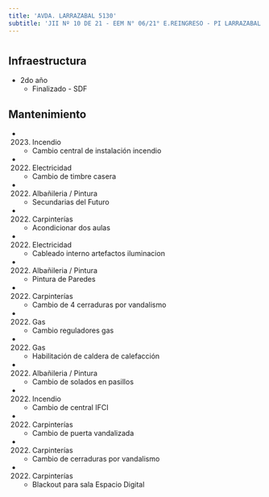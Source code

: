 ```yaml
---
title: 'AVDA. LARRAZABAL 5130'
subtitle: 'JII Nº 10 DE 21 - EEM N° 06/21° E.REINGRESO - PI LARRAZABAL - EPC N° 02 MAESTRO EDUARDO LUIS VICENTE - CAIYJ CLUB DE JOVENES LUGANO I y II - CAIYJ CLUB LOLA MORA - ESC. DE COM. N° 35 LEOPOLDO MARECHAL'
---
```


#
## Infraestructura

* 2do año 
    + Finalizado - SDF 


## Mantenimiento

*  (2023) Incendio 
    + Cambio central de instalación incendio

*  (2022) Electricidad 
    + Cambio de timbre casera

*  (2022) Albañileria / Pintura 
    + Secundarias del Futuro

*  (2022) Carpinterías 
    + Acondicionar dos aulas

*  (2022) Electricidad 
    + Cableado interno artefactos iluminacion

*  (2022) Albañileria / Pintura 
    + Pintura de Paredes

*  (2022) Carpinterías 
    + Cambio de 4 cerraduras por vandalismo

*  (2022) Gas 
    + Cambio  reguladores gas

*  (2022) Gas 
    + Habilitación de caldera de calefacción

*  (2022) Albañileria / Pintura 
    + Cambio de solados en pasillos

*  (2022) Incendio 
    + Cambio de central IFCI

*  (2022) Carpinterías 
    + Cambio de puerta vandalizada

*  (2022) Carpinterías 
    + Cambio de cerraduras  por vandalismo

*  (2022) Carpinterías 
    + Blackout para sala Espacio Digital







